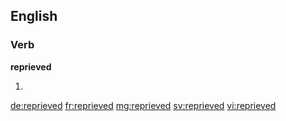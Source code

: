 ==English==

===Verb===
'''reprieved'''

# {{past of|reprieve}}

[[de:reprieved]]
[[fr:reprieved]]
[[mg:reprieved]]
[[sv:reprieved]]
[[vi:reprieved]]